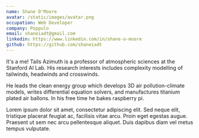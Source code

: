 ```yaml
---
name: Shane O'Moore
avatar: /static/images/avatar.png
occupation: Web Developer
company: Poppulo
email: shaneiadt@gmail.com
linkedin: https://www.linkedin.com/in/shane-o-moore
github: https://github.com/shaneiadt
---
```


It's a me! Tails Azimuth is a professor of atmospheric sciences at the Stanford AI Lab. His research interests includes complexity modelling of tailwinds, headwinds and crosswinds.

He leads the clean energy group which develops 3D air pollution-climate models, writes differential equation solvers, and manufactures titanium plated air ballons. In his free time he bakes raspberry pi.

Lorem ipsum dolor sit amet, consectetur adipiscing elit. Sed neque elit, tristique placerat feugiat ac, facilisis vitae arcu. Proin eget egestas augue. Praesent ut sem nec arcu pellentesque aliquet. Duis dapibus diam vel metus tempus vulputate.

